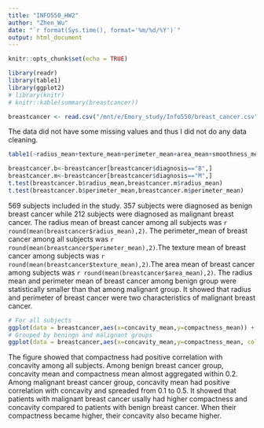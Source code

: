 ---
title: "INFO550_HW2"
author: "Zhen_Wu"
date: "`r format(Sys.time(), format='%m/%d/%Y')`"
output: html_document
---

```{r setup, include=FALSE}
knitr::opts_chunk$set(echo = TRUE)
```


```{r,include=F}
library(readr)
library(table1)
library(ggplot2)
# library(knitr)
# knitr::kable(summary(breastcancer))
```
```{r}
breastcancer <- read.csv("/mnt/e/Emory_study/Info550/breast_cancer.csv")
```
The data did not have some missing values and thus I did not do any data cleaning. 

```{r}
table1(~radius_mean+texture_mean+perimeter_mean+area_mean+smoothness_mean+compactness_mean+concavity_mean+concave_points_mean+symmetry_mean+fractal_dimension_mean|diagnosis,data=breastcancer)
```

```{r}
breastcancer.b<-breastcancer[breastcancer$diagnosis=="B",]
breastcancer.m<-breastcancer[breastcancer$diagnosis=="M",]
t.test(breastcancer.b$radius_mean,breastcancer.m$radius_mean)
t.test(breastcancer.b$perimeter_mean,breastcancer.m$perimeter_mean)
```
569 subjects included in the study. 357 subjects were diagnosed as benign breast cancer while 212 subjects were diagnosed as malignant breast cancer. 
The radius mean of breast cancer among all subjects was `r round(mean(breastcancer$radius_mean),2)`. The perimeter_mean of breast cancer among all subjects was `r round(mean(breastcancer$perimeter_mean),2)`.The texture mean of breast cancer among subjects was `r round(mean(breastcancer$texture_mean),2)`.The area mean of breast cancer among subjects was `r round(mean(breastcancer$area_mean),2)`.
The radius mean and perimeter mean of breast cancer among benign group were statistically smaller than that among malignant group. It showed that radius and perimeter of breast cancer were two characteristics of malignant breast cancer.

```{r}
# For all subjects
ggplot(data = breastcancer,aes(x=concavity_mean,y=compactness_mean)) +  geom_point() + ggtitle("The correlation between concavity mean and compactness mean")+   theme_bw(base_size=14)
# Grouped by beningn and malignant groups
ggplot(data = breastcancer,aes(x=concavity_mean,y=compactness_mean, color=diagnosis)) +  geom_point() + ggtitle("The correlation between concavity mean and compactness mean grouped by diagnosis results")+   theme_bw(base_size=10) +   facet_wrap(~ diagnosis)
```
The figure showed that compactness had positive correlation with concavity among all subjects. Among benign breast cancer group, concavity mean and compactness mean almost aggregated within 0.2. Among malignant breast cancer group, concavity mean had positive correlation with concavity and spreaded from 0.1 to 0.5. It showed that patients with malignant breast cancer usally had higher compactness and concavity compared to patients with benign breast cancer. When their compactness became higher, their concavity also became higher. 

